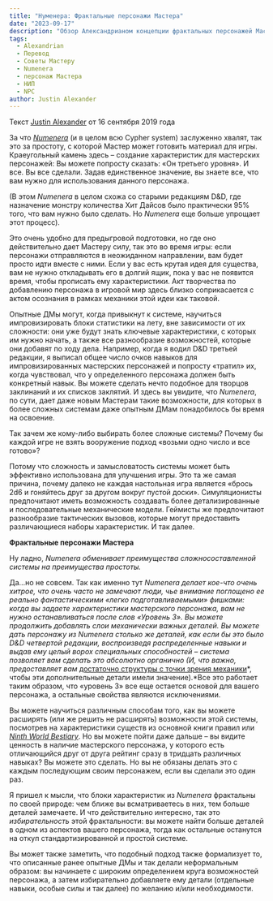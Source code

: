 ```yaml
---
title: "Нуменера: Фрактальные персонажи Мастера"
date: "2023-09-17"
description: "Обзор Александрианом концепции фрактальных персонажей Мастера из системы Нуменера #alexandrian #npc #numenera #translate #gmtips #gmadvice"
tags:
  - Alexandrian
  - Перевод
  - Советы Мастеру
  - Numenera
  - персонаж Мастера
  - НИП
  - NPC
author: Justin Alexander
---
```


Текст [Justin Alexander](https://vk.com/away.php?to=https://thealexandrian.net/about&cc_key=) от 16 сентября 2019 года

За что _[Numenera](https://vk.com/away.php?to=http%3A%2F%2Fwww.drivethrurpg.com%2Fproduct%2F240654%2FNumenera-Discovery%3Faffiliate_id%3D81207)_ [](https://vk.com/away.php?to=http%3A%2F%2Fwww.drivethrurpg.com%2Fproduct%2F240654%2FNumenera-Discovery%3Faffiliate_id%3D81207)(и в целом всю Cypher system) заслуженно хвалят, так это за простоту, с которой Мастер может готовить материал для игры. Краеугольный камень здесь – создание характеристик для мастерских персонажей: Вы можете попросту сказать: «Он третьего уровня». И все. Вы все сделали. Задав единственное значение, вы знаете все, что вам нужно для использования данного персонажа.

(В этом _Numenera_ в целом схожа со старыми редакциям D&D, где назначение монстру количества Хит Дайсов было практически 95% того, что вам нужно было сделать. Но _Numenera_ еще больше упрощает этот процесс).

Это очень удобно для предыгровой подготовки, но где оно действительно дает Мастеру силу, так это во время игры: если персонажи отправляются в неожиданном направлении, вам будет просто идти вместе с ними. Если у вас есть крутая идея для существа, вам не нужно откладывать его в долгий ящик, пока у вас не появится время, чтобы прописать ему характеристики. Акт творчества по добавлению персонажа в игровой мир здесь близко соприкасается с актом осознания в рамках механики этой идеи как таковой.

Опытные ДМы могут, когда привыкнут к системе, научиться импровизировать блоки статистики на лету, вне зависимости от их сложности: они уже будут знать ключевые характеристики, с которых им нужно начать, а также все разнообразие возможностей, которые они добавят по ходу дела. Например, когда я водил D&D третьей редакции, я выписал общее число очков навыков для импровизированных мастерских персонажей и попросту «тратил» их, когда чувствовал, что у определенного персонажа должен быть конкретный навык. Вы можете сделать нечто подобное для творцов заклинаний и их списков заклятий. И здесь вы увидите, что _Numenera_, по сути, дает даже новым Мастерам такие возможности, для которых в более сложных системам даже опытным ДМам понадобилось бы время на освоение.

Так зачем же кому-либо выбирать более сложные системы? Почему бы каждой игре не взять вооружение подход «возьми одно число и все готово»?

Потому что сложность и замысловатость системы может быть эффективно использована для улучшения игры. Это та же самая причина, почему далеко не каждая настольная игра является «брось 2d6 и гоняйтесь друг за другом вокруг пустой доски». Симуляционисты предпочитают иметь возможность создавать более детализированные и последовательные механические модели. Геймисты же предпочитают разнообразие тактических вызовов, которые могут предоставить различающиеся наборы характеристик. И так далее.

**Фрактальные персонажи Мастера**

Ну ладно, _Numenera обменивает преимущества сложносоставленной системы на преимущества простоты._

Да…но не совсем. Так как именно тут _Numenera делает кое-что очень хитрое, что очень часто не замечают люди, чье внимание поглощено ее реально фантастическими «легко подготавливаемыми» фишками: когда вы задаете характеристики мастерского персонажа, вам не нужно останавливаться после слов «Уровень 3». Вы можете продолжить добавлять слои механически важных деталей. Вы можете дать персонажу из Numenera столько же деталей, как если бы это было D&D четвертой редакции, воспроизведя распределенные навыки и выдав ему целый ворох специальных способностей – система позволяет вам сделать это абсолютно органично (И, что важно, предоставляет вам_ [достаточно структуры с точки зрения механики](https://vk.com/away.php?to=https%3A%2F%2Fthealexandrian.net%2Fwordpress%2F35363%2Froleplaying-games%2Fnumenera-calibrating-your-expectations)*, чтобы эти дополнительные детали имели значение).*Все это работает таким образом, что «уровень 3» все еще остается основой для вашего персонажа, а остальные свойства являются исключениями.

Вы можете научиться различным способам того, как вы можете расширять (или же решить не расширять) возможности этой системы, посмотрев на характеристики существ из основной книги правил или _[Ninth World Bestiary](https://vk.com/away.php?to=https%3A%2F%2Fwww.drivethrurpg.com%2Fproduct%2F124816%2FThe-Ninth-World-Bestiary%3Faffiliate_id%3D81207)_. Но вы можете пойти даже дальше – вы видите ценность в наличие мастерского персонажа, у которого есть отличающийся друг от друга рейтинг сразу в тридцать различных навыках? Вы можете это сделать. Но вы не обязаны делать это с каждым последующим своим персонажем, если вы сделали это один раз.

Я пришел к мысли, что блоки характеристик из _Numenera_ фрактальны по своей природе: чем ближе вы всматриваетесь в них, тем больше деталей замечаете. И что действительно интересно, так это _избирательность_ этой фрактальности: вы можете найти больше деталей в одном из аспектов вашего персонажа, тогда как остальные останутся на откуп стандартизированной и простой системе.

Вы может также заметить, что подобный подход также формализует то, что описанные ранее опытные ДМы и так делали неформальным образом: вы начинаете с широким определением круга возможностей персонажа, а затем избирательно добавляете ему детали (отдельные навыки, особые силы и так далее) по желанию и/или необходимости.
